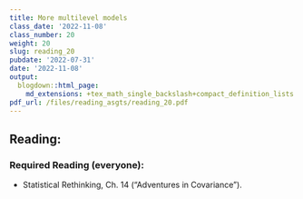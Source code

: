 ```yaml
---
title: More multilevel models
class_date: '2022-11-08'
class_number: 20
weight: 20
slug: reading_20
pubdate: '2022-07-31'
date: '2022-11-08'
output:
  blogdown::html_page:
    md_extensions: +tex_math_single_backslash+compact_definition_lists
pdf_url: /files/reading_asgts/reading_20.pdf
---
```

## Reading:

### Required Reading (everyone):

* Statistical Rethinking, Ch. 14 ("Adventures in Covariance").

